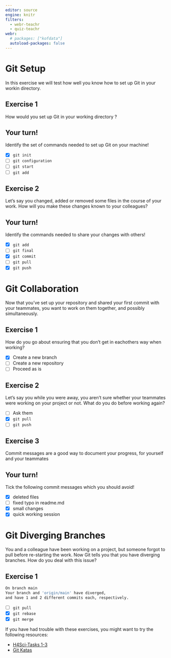 ```yaml
---
editor: source
engine: knitr
filters:
  - webr-teachr
  - quiz-teachr
webr:
  # packages: ["kofdata"]
  autoload-packages: false
---
```



# Git Setup

In this exercise we will test how well you know how to set up Git in your workin directory.

## Exercise 1

How would you set up Git in your working directory ?

::: {.callout-caution}
## Your turn!
Identify the set of commands needed to set up Git on your machine!
:::

:::{.quiz-multichoice}
- [X] [`git init`]{hint="o"}
- [ ] [`git configuration`]{hint="x"}
- [ ] [`git start`]{hint="x"}
- [ ] [`git add`]{hint="x"}
:::


## Exercise 2

Let's say you changed, added or removed some files in the course of your work. How will you make these changes known to your colleagues?

::: {.callout-caution}
## Your turn!
Identify the commands needed to share your changes with others!
:::

:::{.quiz-multichoice}
- [X] [`git add`]{hint="o"}
- [ ] [`git final`]{hint="x"}
- [X] [`git commit`]{hint="o"}
<!-- TODO: determine whether you need to add the whole command, e.g. `Git commit -m "xyz"` -->
- [ ] [`git pull`]{hint="x"}
- [X] [`git push`]{hint="o"}
:::

# Git Collaboration 
Now that you've set up your repository and shared your first commit with your teammates, you want to work on them together, and possibly simultaneously. 

## Exercise 1
How do you go about ensuring that you don't get in eachothers way when working?

:::{.quiz-multichoice}

- [X] [Create a new branch]{hint="o"}
- [ ] [Create a new repository]{hint="x"}
- [ ] [Proceed as is]{hint="x"}
:::

## Exercise 2

Let's say you while you were away, you aren't sure whether your teammates were working on your project or not. What do you do before working again?

:::{.quiz-multichoice}

- [ ] [Ask them]{hint="x"}
- [X] [`git pull`]{hint="o"}
- [ ] [`git push`]{hint="x"}

:::


## Exercise 3

Commit messages are a good way to document your progress, for yourself and your teammates 

::: {.callout-caution}
## Your turn!
Tick the following commit messages which you should avoid!
:::

:::{.quiz-multichoice}
- [X] [deleted files]{hint="o"}
- [ ] [fixed typo in readme.md]{hint="x"}
- [X] [small changes]{hint="o"}
- [X] [quick working session]{hint="o"}
:::
<!-- # Git Merge Conflicts

You and your colleagues were dilligent in your collaboration, but for some unknown reason, you still get the following output when trying to push your changes:

```bash
CONFLICT (content): Merge conflict in file-name.txt
Automatic merge failed; fix conflicts and then commit the result.
```

How would you go about fixing this?

:::{.quiz-multichoice}

- [X] [check in which file the conflict happened]{hint="o"}
- [X] []{hint="o"}
- [ ] [`git push`]{hint="x"}

::: -->



# Git Diverging Branches

You and a colleague have been working on a project, but someone forgot to pull before re-starting the work. 
Now Git tells you that you have diverging branches. How do you deal with this issue?

## Exercise 1

```bash
On branch main
Your branch and 'origin/main' have diverged,
and have 1 and 2 different commits each, respectively.
```

:::{.quiz-multichoice}
- [ ] [`git pull`]{hint="x"}
- [X] [`git rebase`]{hint="o"}
- [X] [`git merge`]{hint="o"}
:::

::: {.callout-caution}
If you have had trouble with these exercises, you might want to try the following resources:

- [H4Sci-Tasks 1-3](https://github.com/h4sci/h4sci-tasks/issues)
- [Git Katas](https://github.com/eficode-academy/git-katas)

:::